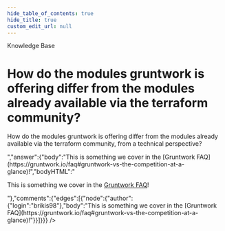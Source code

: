 ```yaml
---
hide_table_of_contents: true
hide_title: true
custom_edit_url: null
---
```



<CenterLayout>
<span class="title">Knowledge Base</span>
<h1>How do the modules gruntwork is offering differ from the modules already available via the terraform community?</h1>
<GitHub json={{"id":"D_kwDOF8slf84AOa0m","number":117,"author":{"login":"marijakstrazdas"},"title":"How do the modules gruntwork is offering differ from the modules already available via the terraform community?","body":"How do the modules gruntwork is offering differ from the modules already available via the terraform community, from a technical perspective? ","bodyHTML":"<p dir=\"auto\">How do the modules gruntwork is offering differ from the modules already available via the terraform community, from a technical perspective?</p>","answer":{"body":"This is something we cover in the [Gruntwork FAQ](https://gruntwork.io/faq#gruntwork-vs-the-competition-at-a-glance)!","bodyHTML":"<p dir=\"auto\">This is something we cover in the <a href=\"https://gruntwork.io/faq#gruntwork-vs-the-competition-at-a-glance\" rel=\"nofollow\">Gruntwork FAQ</a>!</p>"},"comments":{"edges":[{"node":{"author":{"login":"brikis98"},"body":"This is something we cover in the [Gruntwork FAQ](https://gruntwork.io/faq#gruntwork-vs-the-competition-at-a-glance)!"}}]}}} />

</CenterLayout>
  

<!-- ##DOCS-SOURCER-START
{
  "sourcePlugin": "github-discussions",
  "hash": "4a0cc7923290a2e387864a4d61a1255b"
}
##DOCS-SOURCER-END -->
